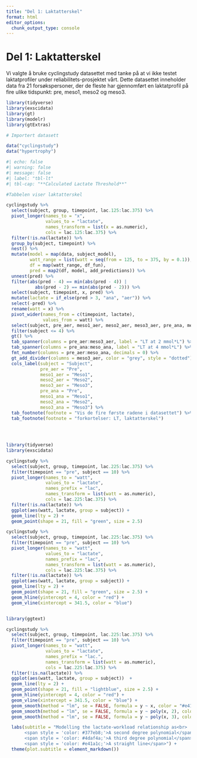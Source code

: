 ```yaml
---
title: "Del 1: Laktatterskel"
format: html
editor_options: 
  chunk_output_type: console
---
```


# Del 1: Laktatterskel

Vi valgte å bruke cyclingstudy datasettet med tanke på at vi ikke testet laktatprofiler under reliabilitets-prosjektet vårt. Dette datasettet inneholder data fra 21 forsøkspersoner, der de fleste har gjennomført en laktatprofil på fire ulike tidspunkt: pre, meso1, meso2 og meso3. 

```r

library(tidyverse)
library(exscidata)
library(gt)
library(modelr)
library(gtExtras)

# Importert datasett

data("cyclingstudy")
data("hypertrophy")

```


```r

#| echo: false
#| warning: false
#| message: false
#| label: "tbl-lt"
#| tbl-cap: "**Calculated Lactate Threshold**"

#Tabbelen viser laktatterskel

cyclingstudy %>% 
  select(subject, group, timepoint, lac.125:lac.375) %>% 
  pivot_longer(names_to = "x",
               values_to = "lactate",
               names_transform = list(x = as.numeric),
               cols = lac.125:lac.375) %>%
  filter(!is.na(lactate)) %>% 
  group_by(subject, timepoint) %>% 
  nest() %>% 
  mutate(model = map(data, subject_model),
         watt_range = list(watt = seq(from = 125, to = 375, by = 0.1)),
         df = map(watt_range, df_fun),
         pred = map2(df, model, add_predictions)) %>% 
  unnest(pred) %>% 
  filter(abs(pred - 4) == min(abs(pred - 4)) |
           abs(pred - 2) == min(abs(pred - 2))) %>% 
  select(subject, timepoint, x, pred) %>% 
  mutate(lactate = if_else(pred > 3, "ana", "aer")) %>% 
  select(-pred) %>% 
  rename(watt = x) %>% 
  pivot_wider(names_from = c(timepoint, lactate),
              values_from = watt) %>% 
  select(subject, pre_aer, meso1_aer, meso2_aer, meso3_aer, pre_ana, meso1_ana, meso2_ana, meso3_ana) %>% 
  filter(subject <= 4) %>% 
  gt() %>% 
  tab_spanner(columns = pre_aer:meso3_aer, label = "LT at 2 mmol*L") %>% 
  tab_spanner(columns = pre_ana:meso_ana, label = "LT at 4 mmol*L") %>%
  fmt_number(columns = pre_aer:meso_ana, decimals = 0) %>% 
  gt_add_divider(columns = meso3_aer, color = "grey", style = "dotted") %>% 
  cols_label(subject = "Subject",
             pre_aer = "Pre",
             meso1_aer = "Meso1",
             meso2_aer = "Meso2",
             meso3_aer = "Meso3",
             pre_ana = "Pre",
             meso1_ana = "Meso1",
             meso2_ana = "Meso2",
             meso3_ana = "Meso3") %>% 
  tab_footnote(footnote = "Vis de fire første radene i datasettet") %>% 
  tab_footnote(footnote = "forkortelser: LT, laktatterskel")
  

  

```


```r

library(tidyverse)
library(exscidata)

cyclingstudy %>% 
  select(subject, group, timepoint, lac.225:lac.375) %>%
  filter(timepoint == "pre", subject == 10) %>% 
  pivot_longer(names_to = "watt",
               values_to = "lactate",
               names_prefix = "lac",
               names_transform = list(watt = as.numeric),
               cols = lac.225:lac.375) %>%
  filter(!is.na(lactate)) %>% 
  ggplot(aes(watt, lactate, group = subject)) +
  geom_line(lty = 2) + 
  geom_point(shape = 21, fill = "green", size = 2.5) 

cyclingstudy %>% 
  select(subject, group, timepoint, lac.225:lac.375) %>%
  filter(timepoint == "pre", subject == 10) %>% 
  pivot_longer(names_to = "watt",
               values_to = "lactate",
               names_prefix = "lac",
               names_transform = list(watt = as.numeric),
               cols = lac.225:lac.375) %>%
  filter(!is.na(lactate)) %>% 
  ggplot(aes(watt, lactate, group = subject)) +
  geom_line(lty = 2) + 
  geom_point(shape = 21, fill = "green", size = 2.5) +
  geom_hline(yintercept = 4, color = "red") +
  geom_vline(xintercept = 341.5, color = "blue")



```

```r
library(ggtext)

cyclingstudy %>%
  select(subject, group, timepoint, lac.225:lac.375) %>%
  filter(timepoint == "pre", subject == 10) %>%
  pivot_longer(names_to = "watt", 
               values_to = "lactate", 
               names_prefix = "lac.",
               names_transform = list(watt = as.numeric),
               cols = lac.225:lac.375) %>%
  filter(!is.na(lactate)) %>%
  ggplot(aes(watt, lactate, group = subject))  + 
  geom_line(lty = 2) +
  geom_point(shape = 21, fill = "lightblue", size = 2.5) +
  geom_hline(yintercept = 4, color = "red") +
  geom_vline(xintercept = 341.5, color = "blue") +
  geom_smooth(method = "lm", se = FALSE, formula = y ~ x, color = "#e41a1c") +
  geom_smooth(method = "lm", se = FALSE, formula = y ~ poly(x, 2), color = "#377eb8") +
  geom_smooth(method = "lm", se = FALSE, formula = y ~ poly(x, 3), color = "#4daf4a") +

  labs(subtitle = "Modelling the lactate-workload relationship as<br>
       <span style = 'color: #377eb8;'>A second degree polynomial</span><br>
       <span style = 'color: #4daf4a;'>A third degree polynomial</span><br>
       <span style = 'color: #e41a1c;'>A straight line</span>") +
  theme(plot.subtitle = element_markdown())
  


```

